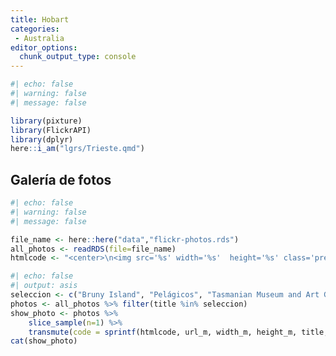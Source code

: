 ```yaml
---
title: Hobart
categories:
 - Australia
editor_options: 
  chunk_output_type: console
---
```



```r
#| echo: false
#| warning: false
#| message: false

library(pixture)
library(FlickrAPI)
library(dplyr)
here::i_am("lgrs/Trieste.qmd")

```

## Galería de fotos

```r
#| echo: false
#| warning: false
#| message: false

file_name <- here::here("data","flickr-photos.rds")
all_photos <- readRDS(file=file_name)
htmlcode <- "<center>\n<img src='%s' width='%s'  height='%s' class='preview-image'>\n<br/>\n**%s** by <a href='https://www.flickr.com/photos/jferrer/%s' target='flickr'>CEBA LEE @ flickr</a><br/></center>"
```

```r
#| echo: false
#| output: asis
seleccion <- c("Bruny Island", "Pelágicos", "Tasmanian Museum and Art Gallery", "Delfines alrededor de Bruny Island")
photos <- all_photos %>% filter(title %in% seleccion) 
show_photo <- photos %>% 
    slice_sample(n=1) %>%
    transmute(code = sprintf(htmlcode, url_m, width_m, height_m, title, id)) %>% pull()
cat(show_photo)
```
